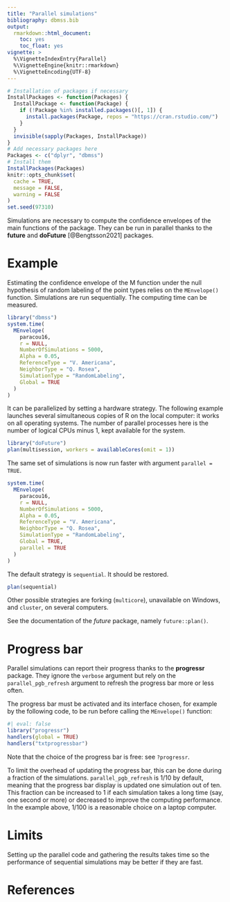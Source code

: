 ```yaml
---
title: "Parallel simulations"
bibliography: dbmss.bib
output: 
  rmarkdown::html_document:
    toc: yes
    toc_float: yes
vignette: >
  %\VignetteIndexEntry{Parallel}
  %\VignetteEngine{knitr::rmarkdown}
  %\VignetteEncoding{UTF-8}
---
```


```r
# Installation of packages if necessary
InstallPackages <- function(Packages) {
  InstallPackage <- function(Package) {
    if (!Package %in% installed.packages()[, 1]) {
      install.packages(Package, repos = "https://cran.rstudio.com/")
    }
  }
  invisible(sapply(Packages, InstallPackage))
}
# Add necessary packages here
Packages <- c("dplyr", "dbmss")
# Install them
InstallPackages(Packages)
knitr::opts_chunk$set(
  cache = TRUE, 
  message = FALSE, 
  warning = FALSE
)
set.seed(97310)
```


Simulations are necessary to compute the confidence envelopes of the main functions of the package.
They can be run in parallel thanks to the **future** and **doFuture** [@Bengtsson2021] packages.


# Example

Estimating the confidence envelope of the M function under the null hypothesis of random labeling of the point types relies on the `MEnvelope()` function.
Simulations are run sequentially.
The computing time can be measured.

```r
library("dbmss")
system.time(
  MEnvelope(
    paracou16, 
    r = NULL, 
    NumberOfSimulations = 5000, 
    Alpha = 0.05, 
    ReferenceType = "V. Americana", 
    NeighborType = "Q. Rosea", 
    SimulationType = "RandomLabeling", 
    Global = TRUE
  )  
)
```

It can be parallelized by setting a hardware strategy.
The following example launches several simultaneous copies of R on the local computer: it works on all operating systems.
The number of parallel processes here is the number of logical CPUs minus 1, kept available for the system.

```r
library("doFuture")
plan(multisession, workers = availableCores(omit = 1))
```

The same set of simulations is now run faster with argument `parallel = TRUE`.

```r
system.time(
  MEnvelope(
    paracou16, 
    r = NULL, 
    NumberOfSimulations = 5000, 
    Alpha = 0.05, 
    ReferenceType = "V. Americana", 
    NeighborType = "Q. Rosea", 
    SimulationType = "RandomLabeling", 
    Global = TRUE, 
    parallel = TRUE
  )
)
```

The default strategy is `sequential`.
It should be restored.

```r
plan(sequential)
```

Other possible strategies are forking (`multicore`), unavailable on Windows, and `cluster`, on several computers.

See the documentation of the *future* package, namely `future::plan()`.


# Progress bar

Parallel simulations can report their progress thanks to the **progressr** package.
They ignore the `verbose` argument but rely on the `parallel_pgb_refresh` argument to refresh the progress bar more or less often.

The progress bar must be activated and its interface chosen, for example by the following code, to be run before calling the `MEnvelope()` function:

```r
#| eval: false
library("progressr")
handlers(global = TRUE)
handlers("txtprogressbar")
```

Note that the choice of the progress bar is free: see `?progressr`.

To limit the overhead of updating the progress bar, this can be done during a fraction of the simulations.
`parallel_pgb_refresh` is $1/10$ by default, meaning that the progress bar display is updated one simulation out of ten.
This fraction can be increased to 1 if each simulation takes a long time (say, one second or more) or decreased to improve the computing performance.
In the example above, $1/100$ is a reasonable choice on a laptop computer.


# Limits

Setting up the parallel code and gathering the results takes time so the performance of sequential simulations may be better if they are fast.

  
# References
